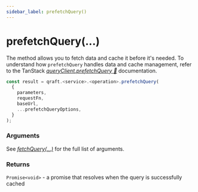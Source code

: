 ```yaml
---
sidebar_label: prefetchQuery()
---
```


# prefetchQuery(...)

The method allows you to fetch data and cache it before it's needed.
To understand how `prefetchQuery` handles data and cache management,
refer to the TanStack [_queryClient.prefetchQuery 🌴_](https://tanstack.com/query/latest/docs/reference/QueryClient#queryclientprefetchquery) documentation.

```ts
const result = qraft.<service>.<operation>.prefetchQuery(
  {
    parameters,
    requestFn,
    baseUrl,
    ...prefetchQueryOptions,
  }
);
```

### Arguments

See [_fetchQuery(...)_](fetchQuery.mdx) for the full list of arguments.

### Returns

`Promise<void>` - a promise that resolves when the query is successfully cached
